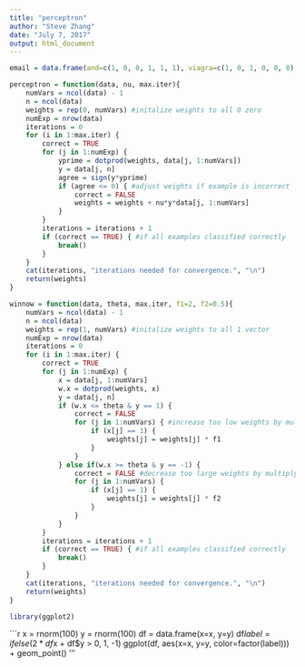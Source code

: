 ---
title: "perceptron"
author: "Steve Zhang"
date: "July 7, 2017"
output: html_document
---

```{r}
email = data.frame(and=c(1, 0, 0, 1, 1, 1), viagra=c(1, 0, 1, 0, 0, 0), the=c(0, 1, 1, 0, 1, 1), of=c(1, 1, 0, 1, 0, 1), nigeria=c(1, 0, 0, 0, 1, 0), y=c(1, -1, 1, -1, 1, -1))
```


```{r}
perceptron = function(data, nu, max.iter){
    numVars = ncol(data) - 1
    n = ncol(data)
    weights = rep(0, numVars) #initalize weights to all 0 zero
    numExp = nrow(data)
    iterations = 0
    for (i in 1:max.iter) {
        correct = TRUE
        for (j in 1:numExp) {
            yprime = dotprod(weights, data[j, 1:numVars])
            y = data[j, n]
            agree = sign(y*yprime)
            if (agree <= 0) { #adjust weights if example is incorrect
                correct = FALSE
                weights = weights + nu*y*data[j, 1:numVars]
            }
        }
        iterations = iterations + 1
        if (correct == TRUE) { #if all examples classified correctly 
            break()
        }
    }
    cat(iterations, "iterations needed for convergence.", "\n")
    return(weights)
}
```

```{r}
winnow = function(data, theta, max.iter, f1=2, f2=0.5){
    numVars = ncol(data) - 1
    n = ncol(data)
    weights = rep(1, numVars) #initalize weights to all 1 vector
    numExp = nrow(data)
    iterations = 0
    for (i in 1:max.iter) {
        correct = TRUE
        for (j in 1:numExp) {
            x = data[j, 1:numVars]
            w.x = dotprod(weights, x)
            y = data[j, n]
            if (w.x <= theta & y == 1) {
                correct = FALSE
                for (j in 1:numVars) { #increase too low weights by multiplying by f1
                    if (x[j] == 1) {
                        weights[j] = weights[j] * f1
                    }
                }
            } else if(w.x >= theta & y == -1) {
                correct = FALSE #decrease too large weights by multiplying by f2
                for (j in 1:numVars) {
                    if (x[j] == 1) {
                        weights[j] = weights[j] * f2
                    }
                }
            }
        }
        iterations = iterations + 1
        if (correct == TRUE) { #if all examples classified correctly 
            break()
        }
    }
    cat(iterations, "iterations needed for convergence.", "\n")
    return(weights)
}
```

```{r}
library(ggplot2)
```

```{r}
x = rnorm(100)
y = rnorm(100)
df = data.frame(x=x, y=y)
df$label = ifelse(2*df$x + df$y > 0, 1, -1)
ggplot(df, aes(x=x, y=y, color=factor(label))) + geom_point()
'''

